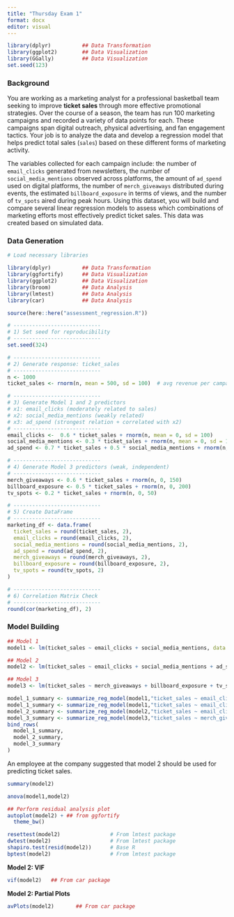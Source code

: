 ```yaml
---
title: "Thursday Exam 1"
format: docx
editor: visual
---
```


```r
library(dplyr)          ## Data Transformation 
library(ggplot2)        ## Data Visualization
library(GGally)         ## Data Visualization
set.seed(123)
```

### **Background**

You are working as a marketing analyst for a professional basketball team seeking to improve **ticket sales** through more effective promotional strategies. Over the course of a season, the team has run 100 marketing campaigns and recorded a variety of data points for each. These campaigns span digital outreach, physical advertising, and fan engagement tactics. Your job is to analyze the data and develop a regression model that helps predict total sales (`sales`) based on these different forms of marketing activity.

The variables collected for each campaign include: the number of `email_clicks` generated from newsletters, the number of `social_media_mentions` observed across platforms, the amount of `ad_spend` used on digital platforms, the number of `merch_giveaways` distributed during events, the estimated `billboard_exposure` in terms of views, and the number of `tv_spots` aired during peak hours. Using this dataset, you will build and compare several linear regression models to assess which combinations of marketing efforts most effectively predict ticket sales. This data was created based on simulated data.

### **Data Generation**

```r
# Load necessary libraries

library(dplyr)          ## Data Transformation
library(ggfortify)      ## Data Visualization
library(ggplot2)        ## Data Visualization
library(broom)          ## Data Analysis
library(lmtest)         ## Data Analysis 
library(car)            ## Data Analysis

source(here::here("assessment_regression.R"))

# ----------------------------
# 1) Set seed for reproducibility
# ----------------------------
set.seed(324)

# ----------------------------
# 2) Generate response: ticket_sales
# ----------------------------
n <- 1000
ticket_sales <- rnorm(n, mean = 500, sd = 100)  # avg revenue per campaign

# ----------------------------
# 3) Generate Model 1 and 2 predictors
# x1: email_clicks (moderately related to sales)
# x2: social_media_mentions (weakly related)
# x3: ad_spend (strongest relation + correlated with x2)
# ----------------------------
email_clicks <-  0.6 * ticket_sales + rnorm(n, mean = 0, sd = 100)
social_media_mentions <- 0.3 * ticket_sales + rnorm(n, mean = 0, sd = 120)
ad_spend <- 0.7 * ticket_sales + 0.5 * social_media_mentions + rnorm(n, mean = 0, sd = 80)

# ----------------------------
# 4) Generate Model 3 predictors (weak, independent)
# ----------------------------
merch_giveaways <- 0.6 * ticket_sales + rnorm(n, 0, 150)
billboard_exposure <- 0.5 * ticket_sales + rnorm(n, 0, 200)
tv_spots <- 0.2 * ticket_sales + rnorm(n, 0, 50)

# ----------------------------
# 5) Create DataFrame
# ----------------------------
marketing_df <- data.frame(
  ticket_sales = round(ticket_sales, 2),
  email_clicks = round(email_clicks, 2),
  social_media_mentions = round(social_media_mentions, 2),
  ad_spend = round(ad_spend, 2),
  merch_giveaways = round(merch_giveaways, 2),
  billboard_exposure = round(billboard_exposure, 2),
  tv_spots = round(tv_spots, 2)
)

# ----------------------------
# 6) Correlation Matrix Check
# ----------------------------
round(cor(marketing_df), 2)

```

### **Model Building**

```r
## Model 1
model1 <- lm(ticket_sales ~ email_clicks + social_media_mentions, data = marketing_df)

## Model 2
model2 <- lm(ticket_sales ~ email_clicks + social_media_mentions + ad_spend, data = marketing_df)

## Model 3
model3 <- lm(ticket_sales ~ merch_giveaways + billboard_exposure + tv_spots, data = marketing_df)
```


```r
model_1_summary <- summarize_reg_model(model1,"ticket_sales ~ email_clicks + social_media_mentions")
model_1_summary <- summarize_reg_model(model1,"ticket_sales ~ email_clicks + social_media_mentions")
model_2_summary <- summarize_reg_model(model2,"ticket_sales ~ email_clicks + social_media_mentions + ad_spend")
model_3_summary <- summarize_reg_model(model3,"ticket_sales ~ merch_giveaways + billboard_exposure + tv_spots")
bind_rows(
  model_1_summary,
  model_2_summary,
  model_3_summary
)
```


An employee at the company suggested that model 2 should be used for predicting ticket sales. 


```r
summary(model2)
```

```r
anova(model1,model2)
```

```r
## Perform residual analysis plot
autoplot(model2) + ## from ggfortify
  theme_bw()
```




```r
resettest(model2)                # From lmtest package
dwtest(model2)                   # From lmtest package
shapiro.test(resid(model2))      # Base R
bptest(model2)                   # From lmtest package
```

**Model 2: VIF**

```r
vif(model2)   ## From car package
```


**Model 2: Partial Plots**


```r
avPlots(model2)       ## From car package
```
